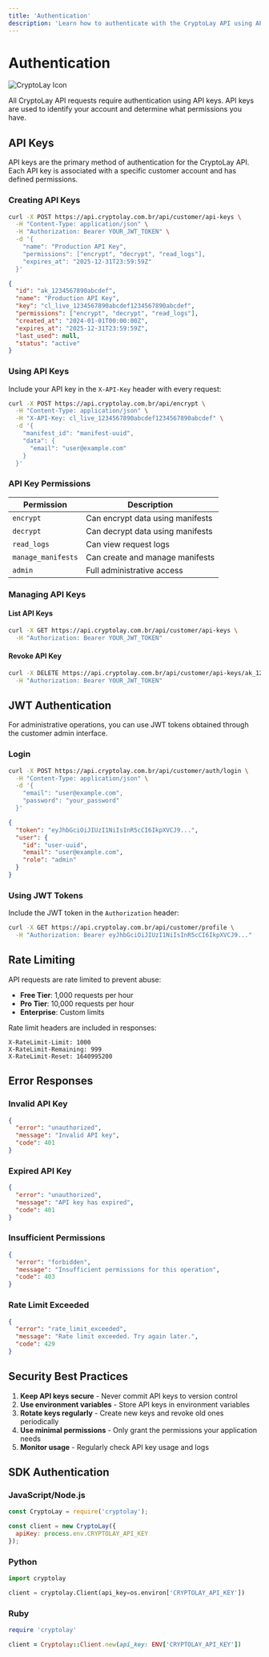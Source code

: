 ```yaml
---
title: 'Authentication'
description: 'Learn how to authenticate with the CryptoLay API using API keys'
---
```


# Authentication

<div className="text-center mb-8">
  <img src="/logo/cryptolay_icon.png" alt="CryptoLay Icon" className="h-10 mx-auto mb-4" />
</div>

All CryptoLay API requests require authentication using API keys. API keys are used to identify your account and determine what permissions you have.

## API Keys

API keys are the primary method of authentication for the CryptoLay API. Each API key is associated with a specific customer account and has defined permissions.

### Creating API Keys

<RequestExample>

```bash
curl -X POST https://api.cryptolay.com.br/api/customer/api-keys \
  -H "Content-Type: application/json" \
  -H "Authorization: Bearer YOUR_JWT_TOKEN" \
  -d '{
    "name": "Production API Key",
    "permissions": ["encrypt", "decrypt", "read_logs"],
    "expires_at": "2025-12-31T23:59:59Z"
  }'
```

</RequestExample>

<ResponseExample>

```json
{
  "id": "ak_1234567890abcdef",
  "name": "Production API Key",
  "key": "cl_live_1234567890abcdef1234567890abcdef",
  "permissions": ["encrypt", "decrypt", "read_logs"],
  "created_at": "2024-01-01T00:00:00Z",
  "expires_at": "2025-12-31T23:59:59Z",
  "last_used": null,
  "status": "active"
}
```

</ResponseExample>

### Using API Keys

Include your API key in the `X-API-Key` header with every request:

```bash
curl -X POST https://api.cryptolay.com.br/api/encrypt \
  -H "Content-Type: application/json" \
  -H "X-API-Key: cl_live_1234567890abcdef1234567890abcdef" \
  -d '{
    "manifest_id": "manifest-uuid",
    "data": {
      "email": "user@example.com"
    }
  }'
```

### API Key Permissions

| Permission | Description |
|------------|-------------|
| `encrypt` | Can encrypt data using manifests |
| `decrypt` | Can decrypt data using manifests |
| `read_logs` | Can view request logs |
| `manage_manifests` | Can create and manage manifests |
| `admin` | Full administrative access |

### Managing API Keys

#### List API Keys

<RequestExample>

```bash
curl -X GET https://api.cryptolay.com.br/api/customer/api-keys \
  -H "Authorization: Bearer YOUR_JWT_TOKEN"
```

</RequestExample>

#### Revoke API Key

<RequestExample>

```bash
curl -X DELETE https://api.cryptolay.com.br/api/customer/api-keys/ak_1234567890abcdef \
  -H "Authorization: Bearer YOUR_JWT_TOKEN"
```

</RequestExample>

## JWT Authentication

For administrative operations, you can use JWT tokens obtained through the customer admin interface.

### Login

<RequestExample>

```bash
curl -X POST https://api.cryptolay.com.br/api/customer/auth/login \
  -H "Content-Type: application/json" \
  -d '{
    "email": "user@example.com",
    "password": "your_password"
  }'
```

</RequestExample>

<ResponseExample>

```json
{
  "token": "eyJhbGciOiJIUzI1NiIsInR5cCI6IkpXVCJ9...",
  "user": {
    "id": "user-uuid",
    "email": "user@example.com",
    "role": "admin"
  }
}
```

</ResponseExample>

### Using JWT Tokens

Include the JWT token in the `Authorization` header:

```bash
curl -X GET https://api.cryptolay.com.br/api/customer/profile \
  -H "Authorization: Bearer eyJhbGciOiJIUzI1NiIsInR5cCI6IkpXVCJ9..."
```

## Rate Limiting

API requests are rate limited to prevent abuse:

- **Free Tier**: 1,000 requests per hour
- **Pro Tier**: 10,000 requests per hour
- **Enterprise**: Custom limits

Rate limit headers are included in responses:

```
X-RateLimit-Limit: 1000
X-RateLimit-Remaining: 999
X-RateLimit-Reset: 1640995200
```

## Error Responses

### Invalid API Key

```json
{
  "error": "unauthorized",
  "message": "Invalid API key",
  "code": 401
}
```

### Expired API Key

```json
{
  "error": "unauthorized",
  "message": "API key has expired",
  "code": 401
}
```

### Insufficient Permissions

```json
{
  "error": "forbidden",
  "message": "Insufficient permissions for this operation",
  "code": 403
}
```

### Rate Limit Exceeded

```json
{
  "error": "rate_limit_exceeded",
  "message": "Rate limit exceeded. Try again later.",
  "code": 429
}
```

## Security Best Practices

1. **Keep API keys secure** - Never commit API keys to version control
2. **Use environment variables** - Store API keys in environment variables
3. **Rotate keys regularly** - Create new keys and revoke old ones periodically
4. **Use minimal permissions** - Only grant the permissions your application needs
5. **Monitor usage** - Regularly check API key usage and logs

## SDK Authentication

### JavaScript/Node.js

```javascript
const CryptoLay = require('cryptolay');

const client = new CryptoLay({
  apiKey: process.env.CRYPTOLAY_API_KEY
});
```

### Python

```python
import cryptolay

client = cryptolay.Client(api_key=os.environ['CRYPTOLAY_API_KEY'])
```

### Ruby

```ruby
require 'cryptolay'

client = Cryptolay::Client.new(api_key: ENV['CRYPTOLAY_API_KEY'])
``` 